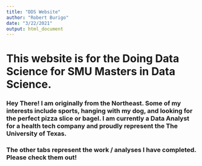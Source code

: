 ```yaml
---
title: "DDS Website"
author: "Robert Burigo"
date: "3/22/2021"
output: html_document
---
```


# This website is for the Doing Data Science for SMU Masters in Data Science. 



### Hey There!  I am originally from the Northeast.  Some of my interests include sports, hanging with my dog, and looking for the perfect pizza slice or bagel.  I am currently a Data Analyst for a health tech company and proudly represent the The University of Texas.  



### The other tabs represent the work / analyses I have completed.  Please check them out!
